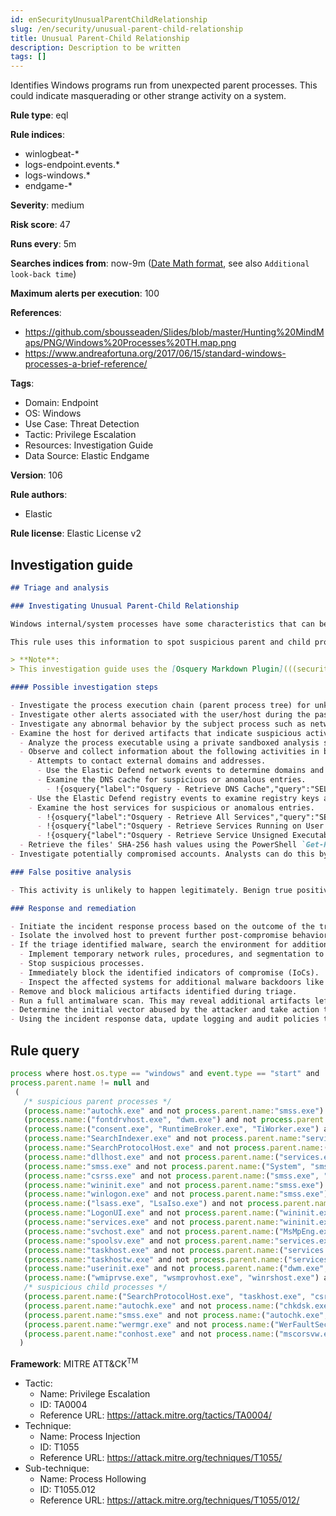```yaml
---
id: enSecurityUnusualParentChildRelationship
slug: /en/security/unusual-parent-child-relationship
title: Unusual Parent-Child Relationship
description: Description to be written
tags: []
---
```


<div id="unusual-parent-child-relationship"></div>

Identifies Windows programs run from unexpected parent processes. This could indicate masquerading or other strange activity on a system.

**Rule type**: eql

**Rule indices**:

* winlogbeat-*
* logs-endpoint.events.*
* logs-windows.*
* endgame-*

**Severity**: medium

**Risk score**: 47

**Runs every**: 5m

**Searches indices from**: now-9m ([Date Math format](((ref))/common-options.html#date-math), see also <DocLink id="enSecurityRulesUiCreate" section="set-the-rules-schedule">`Additional look-back time`</DocLink>)

**Maximum alerts per execution**: 100

**References**:

* https://github.com/sbousseaden/Slides/blob/master/Hunting%20MindMaps/PNG/Windows%20Processes%20TH.map.png
* https://www.andreafortuna.org/2017/06/15/standard-windows-processes-a-brief-reference/

**Tags**:

* Domain: Endpoint
* OS: Windows
* Use Case: Threat Detection
* Tactic: Privilege Escalation
* Resources: Investigation Guide
* Data Source: Elastic Endgame

**Version**: 106

**Rule authors**:

* Elastic

**Rule license**: Elastic License v2

## Investigation guide

```markdown
## Triage and analysis

### Investigating Unusual Parent-Child Relationship

Windows internal/system processes have some characteristics that can be used to spot suspicious activities. One of these characteristics is parent-child relationships. These relationships can be used to baseline the typical behavior of the system and then alert on occurrences that don't comply with the baseline.

This rule uses this information to spot suspicious parent and child processes.

> **Note**:
> This investigation guide uses the [Osquery Markdown Plugin](((security-guide))/invest-guide-run-osquery.html) introduced in Elastic Stack version 8.5.0. Older Elastic Stack versions will display unrendered Markdown in this guide.

#### Possible investigation steps

- Investigate the process execution chain (parent process tree) for unknown processes. Examine their executable files for prevalence, whether they are located in expected locations, and if they are signed with valid digital signatures.
- Investigate other alerts associated with the user/host during the past 48 hours.
- Investigate any abnormal behavior by the subject process such as network connections, registry or file modifications, and any spawned child processes.
- Examine the host for derived artifacts that indicate suspicious activities:
  - Analyze the process executable using a private sandboxed analysis system.
  - Observe and collect information about the following activities in both the sandbox and the alert subject host:
    - Attempts to contact external domains and addresses.
      - Use the Elastic Defend network events to determine domains and addresses contacted by the subject process by filtering by the process' `process.entity_id`.
      - Examine the DNS cache for suspicious or anomalous entries.
        - !{osquery{"label":"Osquery - Retrieve DNS Cache","query":"SELECT * FROM dns_cache"}}
    - Use the Elastic Defend registry events to examine registry keys accessed, modified, or created by the related processes in the process tree.
    - Examine the host services for suspicious or anomalous entries.
      - !{osquery{"label":"Osquery - Retrieve All Services","query":"SELECT description, display_name, name, path, pid, service_type, start_type, status, user_account FROM services"}}
      - !{osquery{"label":"Osquery - Retrieve Services Running on User Accounts","query":"SELECT description, display_name, name, path, pid, service_type, start_type, status, user_account FROM services WHERE\nNOT (user_account LIKE '%LocalSystem' OR user_account LIKE '%LocalService' OR user_account LIKE '%NetworkService' OR\nuser_account == null)\n"}}
      - !{osquery{"label":"Osquery - Retrieve Service Unsigned Executables with Virustotal Link","query":"SELECT concat('https://www.virustotal.com/gui/file/', sha1) AS VtLink, name, description, start_type, status, pid,\nservices.path FROM services JOIN authenticode ON services.path = authenticode.path OR services.module_path =\nauthenticode.path JOIN hash ON services.path = hash.path WHERE authenticode.result != 'trusted'\n"}}
  - Retrieve the files' SHA-256 hash values using the PowerShell `Get-FileHash` cmdlet and search for the existence and reputation of the hashes in resources like VirusTotal, Hybrid-Analysis, CISCO Talos, Any.run, etc.
- Investigate potentially compromised accounts. Analysts can do this by searching for login events (for example, 4624) to the target host after the registry modification.

### False positive analysis

- This activity is unlikely to happen legitimately. Benign true positives (B-TPs) can be added as exceptions if necessary.

### Response and remediation

- Initiate the incident response process based on the outcome of the triage.
- Isolate the involved host to prevent further post-compromise behavior.
- If the triage identified malware, search the environment for additional compromised hosts.
  - Implement temporary network rules, procedures, and segmentation to contain the malware.
  - Stop suspicious processes.
  - Immediately block the identified indicators of compromise (IoCs).
  - Inspect the affected systems for additional malware backdoors like reverse shells, reverse proxies, or droppers that attackers could use to reinfect the system.
- Remove and block malicious artifacts identified during triage.
- Run a full antimalware scan. This may reveal additional artifacts left in the system, persistence mechanisms, and malware components.
- Determine the initial vector abused by the attacker and take action to prevent reinfection through the same vector.
- Using the incident response data, update logging and audit policies to improve the mean time to detect (MTTD) and the mean time to respond (MTTR).
```

## Rule query

```js
process where host.os.type == "windows" and event.type == "start" and
process.parent.name != null and
 (
   /* suspicious parent processes */
   (process.name:"autochk.exe" and not process.parent.name:"smss.exe") or
   (process.name:("fontdrvhost.exe", "dwm.exe") and not process.parent.name:("wininit.exe", "winlogon.exe")) or
   (process.name:("consent.exe", "RuntimeBroker.exe", "TiWorker.exe") and not process.parent.name:"svchost.exe") or
   (process.name:"SearchIndexer.exe" and not process.parent.name:"services.exe") or
   (process.name:"SearchProtocolHost.exe" and not process.parent.name:("SearchIndexer.exe", "dllhost.exe")) or
   (process.name:"dllhost.exe" and not process.parent.name:("services.exe", "svchost.exe")) or
   (process.name:"smss.exe" and not process.parent.name:("System", "smss.exe")) or
   (process.name:"csrss.exe" and not process.parent.name:("smss.exe", "svchost.exe")) or
   (process.name:"wininit.exe" and not process.parent.name:"smss.exe") or
   (process.name:"winlogon.exe" and not process.parent.name:"smss.exe") or
   (process.name:("lsass.exe", "LsaIso.exe") and not process.parent.name:"wininit.exe") or
   (process.name:"LogonUI.exe" and not process.parent.name:("wininit.exe", "winlogon.exe")) or
   (process.name:"services.exe" and not process.parent.name:"wininit.exe") or
   (process.name:"svchost.exe" and not process.parent.name:("MsMpEng.exe", "services.exe")) or
   (process.name:"spoolsv.exe" and not process.parent.name:"services.exe") or
   (process.name:"taskhost.exe" and not process.parent.name:("services.exe", "svchost.exe")) or
   (process.name:"taskhostw.exe" and not process.parent.name:("services.exe", "svchost.exe")) or
   (process.name:"userinit.exe" and not process.parent.name:("dwm.exe", "winlogon.exe")) or
   (process.name:("wmiprvse.exe", "wsmprovhost.exe", "winrshost.exe") and not process.parent.name:"svchost.exe") or
   /* suspicious child processes */
   (process.parent.name:("SearchProtocolHost.exe", "taskhost.exe", "csrss.exe") and not process.name:("werfault.exe", "wermgr.exe", "WerFaultSecure.exe")) or
   (process.parent.name:"autochk.exe" and not process.name:("chkdsk.exe", "doskey.exe", "WerFault.exe")) or
   (process.parent.name:"smss.exe" and not process.name:("autochk.exe", "smss.exe", "csrss.exe", "wininit.exe", "winlogon.exe", "setupcl.exe", "WerFault.exe")) or
   (process.parent.name:"wermgr.exe" and not process.name:("WerFaultSecure.exe", "wermgr.exe", "WerFault.exe")) or
   (process.parent.name:"conhost.exe" and not process.name:("mscorsvw.exe", "wermgr.exe", "WerFault.exe", "WerFaultSecure.exe"))
  )

```

**Framework**: MITRE ATT&CK<sup>TM</sup>

* Tactic:
    * Name: Privilege Escalation
    * ID: TA0004
    * Reference URL: https://attack.mitre.org/tactics/TA0004/
* Technique:
    * Name: Process Injection
    * ID: T1055
    * Reference URL: https://attack.mitre.org/techniques/T1055/
* Sub-technique:
    * Name: Process Hollowing
    * ID: T1055.012
    * Reference URL: https://attack.mitre.org/techniques/T1055/012/

